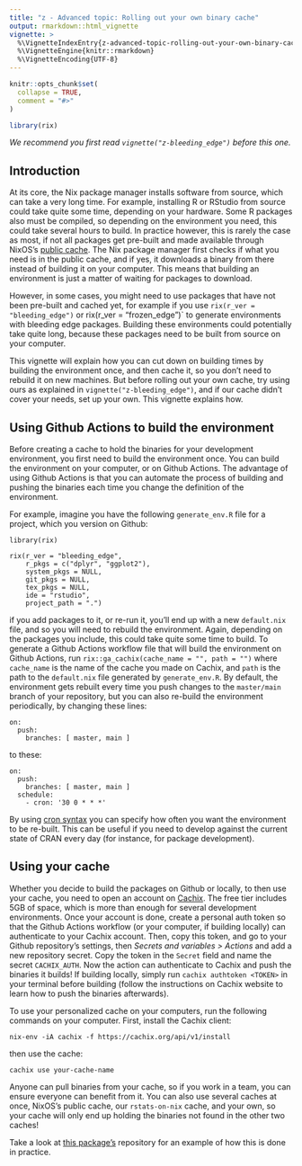 ```yaml
---
title: "z - Advanced topic: Rolling out your own binary cache"
output: rmarkdown::html_vignette
vignette: >
  %\VignetteIndexEntry{z-advanced-topic-rolling-out-your-own-binary-cache}
  %\VignetteEngine{knitr::rmarkdown}
  %\VignetteEncoding{UTF-8}
---
```


```r
knitr::opts_chunk$set(
  collapse = TRUE,
  comment = "#>"
)
```

```r
library(rix)
```

*We recommend you first read `vignette("z-bleeding_edge")` before this one.*

## Introduction

At its core, the Nix package manager installs software from source, which can
take a very long time. For example, installing R or RStudio from source could
take quite some time, depending on your hardware. Some R packages also must be
compiled, so depending on the environment you need, this could take several
hours to build. In practice however, this is rarely the case as most, if not all
packages get pre-built and made available through NixOS's [public
cache](https://cache.nixos.org/). The Nix package manager first checks if what
you need is in the public cache, and if yes, it downloads a binary from there
instead of building it on your computer. This means that building an environment
is just a matter of waiting for packages to download.

However, in some cases, you might need to use packages that have not been
pre-built and cached yet, for example if you use `rix(r_ver = "bleeding_edge")`
or rix(r_ver = "frozen_edge")` to generate environments with bleeding edge
packages. Building these environments could potentially take quite long, because
these packages need to be built from source on your computer.

This vignette will explain how you can cut down on building times by building
the environment once, and then cache it, so you don’t need to rebuild it on new
machines. But before rolling out your own cache, try using ours as explained in
`vignette("z-bleeding_edge")`, and if our cache didn’t cover your needs, set up
your own. This vignette explains how.

## Using Github Actions to build the environment

Before creating a cache to hold the binaries for your development environment,
you first need to build the environment once. You can build the environment on
your computer, or on Github Actions. The advantage of using Github Actions is
that you can automate the process of building and pushing the binaries each time
you change the definition of the environment.

For example, imagine you have the following `generate_env.R` file for a project,
which you version on Github:

```
library(rix)

rix(r_ver = "bleeding_edge",
    r_pkgs = c("dplyr", "ggplot2"),
    system_pkgs = NULL,
    git_pkgs = NULL,
    tex_pkgs = NULL,
    ide = "rstudio",
    project_path = ".")
```

if you add packages to it, or re-run it, you’ll end up with a new
`default.nix` file, and so you will need to rebuild the environment. Again,
depending on the packages you include, this could take quite some time to build.
To generate a Github Actions workflow file that will build the environment on
Github Actions, run `rix::ga_cachix(cache_name = "", path = "")` where
`cache_name` is the name of the cache you made on Cachix, and `path` is the path
to the `default.nix` file generated by `generate_env.R`. By default, the
environment gets rebuilt every time you push changes to the `master/main` branch
of your repository, but you can also re-build the environment periodically, by
changing these lines:

```
on:
  push:
    branches: [ master, main ]
```

to these:

```
on:
  push:
    branches: [ master, main ]
  schedule:
    - cron: '30 0 * * *'
```

By using [cron syntax](https://en.wikipedia.org/wiki/Cron#Overview) you can
specify how often you want the environment to be re-built. This can be useful
if you need to develop against the current state of CRAN every day (for
instance, for package development).

## Using your cache

Whether you decide to build the packages on Github or locally, to then use your
cache, you need to open an account on [Cachix](https://www.cachix.org/). The
free tier includes 5GB of space, which is more than enough for several
development environments. Once your account is done, create a personal auth
token so that the Github Actions workflow (or your computer, if building
locally) can authenticate to your Cachix account. Then, copy this token, and go
to your Github repository’s settings, then *Secrets and variables > Actions* and
add a new repository secret. Copy the token in the `Secret` field and name the
secret `CACHIX_AUTH`. Now the action can authenticate to Cachix and push the
binaries it builds! If building locally, simply run `cachix authtoken <TOKEN>`
in your terminal before building (follow the instructions on Cachix website to
learn how to push the binaries afterwards).

To use your personalized cache on your computers, run the following commands on
your computer. First, install the Cachix client:

```
nix-env -iA cachix -f https://cachix.org/api/v1/install
```

then use the cache:

```
cachix use your-cache-name
```

Anyone can pull binaries from your cache, so if you work in a team, you can
ensure everyone can benefit from it. You can also use several caches at once,
NixOS's public cache, our `rstats-on-nix` cache, and your own, so your cache
will only end up holding the binaries not found in the other two caches!

Take a look at
[this package’s](https://github.com/ropensci/rix/blob/main/.github/workflows/cachix-dev-env.yml)
repository for an example of how this is done in practice.
